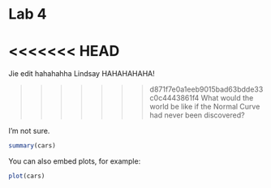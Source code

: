 Lab 4
========================================================

<<<<<<< HEAD
=======

Jie edit hahahahha
Lindsay HAHAHAHAHA!

>>>>>>> d871f7e0a1eeb9015bad63bdde33c0c4443861f4
What would the world be like if the Normal Curve <br> 
had never been discovered?

I'm not sure.

```r
summary(cars)
```

You can also embed plots, for example:

```r
plot(cars)
```

